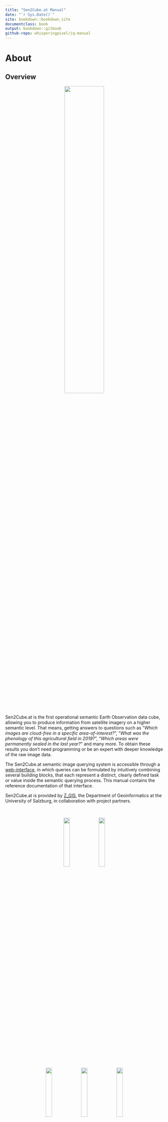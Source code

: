 ```yaml
---
title: "Sen2Cube.at Manual"
date: "`r Sys.Date()`"
site: bookdown::bookdown_site
documentclass: book
output: bookdown::gitbook
github-repo: whisperingpixel/iq-manual
---
```


# About

## Overview
<center>
![](img/logo_b.png){width=50%}
</center>

&nbsp;

Sen2Cube.at is the first operational semantic Earth Observation data cube, allowing you to produce information from satellite imagery on a higher semantic level. That means, getting answers to questions such as "*Which images are cloud-free in a specific area-of-interest?*", "*What was the phenology of this agricultural field in 2019?*", "*Which areas were permanently sealed in the last year?*" and many more. To obtain these results you don't need programming or be an expert with deeper knowledge of the raw image data.

The Sen2Cube.at semantic image querying system is accessible through a [web-interface](https://demo.sen2cube.at/app), in which queries can be formulated by intuitively combining several building blocks, that each represent a distinct, clearly defined task or value inside the semantic querying process. This manual contains the reference documentation of that interface.

Sen2Cube.at is provided by [Z_GIS](https://www.zgis.at/), the Department of Geoinformatics at the University of Salzburg, in collaboration with project partners.

&nbsp;

<center>
[![](img/unisbg.png){width=20%}](https://www.uni-salzburg.at/) &nbsp; [![](img/zgis.png){width=20%}](https://www.zgis.at/)

[![](img/ama.png){width=20%}](https://www.ama.at/) &nbsp; [![](img/spase.png){width=20%}](https://www.spatial-services.com/) &nbsp; [![](img/zamg.png){width=20%}](https://www.zamg.ac.at/)
</center>

&nbsp;

The product is developed with support by the Austrian Research Promotion Agency (FFG) under the Austrian Space Application Programme (ASAP 14) within the project Sen2Cube.at (project no.: 866016).

&nbsp;

<center>
[![](img/ffg.png){width=20%}](https://www.ffg.at/)
</center>

## Use cases

Sen2Cube.at is designed as a general-purpose Earth observation expert system to support and facilitate a great variety of use-cases. The ones listed here are selected as introduction.

### Semantic content-based image retrieval

A common task is to use the Sen2Cube.at system for a content-based search of suitable images, e.g., images which are cloud-free in a certain area.

For example, consider you are interested in the phenology and cloud-free observations of this agricultural field. While the acquisition in general was quite cloudy on 21st of October 2018, the observations of this particular field are perfectly valid and useful

<center>
![Why we need SCBIR](img/scbir-example-1.png){width=100%}

</center>

However, if you search for images using image-wide cloud statistics in common image databases, this image will never be returned. In contrast, the Sen2Cube.at system allows to specify an area-of-interest and a cloud filter that will be evaluated only for this area. Subsequently, you receive better information about which images can be used or not.

<center>
![SCBIR in Sen2Cube.at](img/scbir-example-2.png){width=100%}

</center>

```block
Why don't you try it out on your own? After reading the "Getting started" chapter, come back here and use the "SCBIR - Cloud" model, [this area of interest](https://demo.sen2cube.at/ows/000/?service=WFS&version=1.1.0&request=GetFeature&outputFormat=application/json&srsname=EPSG:4326&typename=inspire_feldstuecke_2019&Filter=%3CFilter%3E%3CPropertyIsEqualTo%3E%3CPropertyName%3EFS_KENNUNG%3C/PropertyName%3E%3CLiteral%3E79707084%3C/Literal%3E%3C/PropertyIsEqualTo%3E%3C/Filter%3E)
and October 2018 as time interval.
```

### Cloud-free composite

In most applications for Earth observation of land, clouds are considered as noise. One approach that is feasible in many situations is to create a cloud-free composite, i.e., an artificial image where cloud-free pixels are selected and stitched together using some rules. Since a basic interpretation of the observations are already available in Sen2Cube.at, a cloud-free composite based on pre-selecting valid observations is possible. This example is an artificial image of Vienna cloud-free during Summer 2018:


<center>
![Cloud-free Vienna](img/cloud-free-composite-1.png){width=100%}

</center>

```block
You may notice that the extent is cropped to the borders of Vienna: You don't have to digitize your area-of-interest manually. Every valid GeoJSON can be input, even if it is located online. Here, the borders are directly downloaded as [OGC Web Feature Service](https://data.wien.gv.at/daten/geo?service=WFS&request=GetFeature&version=1.1.0&typeName=ogdwien:LANDESGRENZEOGD&srsName=EPSG:4326&outputFormat=json) from the [Open Data Portal of Vienna](https://www.data.gv.at/katalog/dataset/86c29af5-c52c-423d-8764-82c1bb037936).
```

The Stubaital during Spring reveals that there is still snow on the higher elevated areas.

<center>
![Cloud-free Stubaital](img/cloud-free-composite-2.png){width=100%}

</center>

A cloud-free composite of observations from Spring is not useful for your application? No problem - chose any other time interval. You don't need to rely on pre-manufactured cloud-free composites. In Sen2Cube.at, you can configure these parameters and produce ad-hoc cloud-free composites from an area of interest and a time interval you are interested in.

```block
The result of every inference is available as OGC Web Map Service - you can simply add them in your GIS.
<center>
![Cloud-free Stubaital in a GIS](img/cloud-free-composite-3.png){width=100%}
</center>
```


### Time series

The continuous observation with acquisition frequencies of a few days allow to extract relevant patterns based on (long) time series of a selected variable. For example, by using the appearance of "greenness" of the observatons as variable, it is possible to trace back the land use change of this area where an industrial/commercial building was constructed on a meadow.

<center>
![Construction of a building](img/time-series-example-1.png){width=100%}

</center>

You can see how in the first year of operational Sentinel-2 image acquisition the temporal pattern indicates the yearly cycle of vegetation on northern hemisphere, while after the construction and opening of the building in May 2018 the temporal pattern changed completely. The remaining variations are due to noise and perhaps smaller patches of grass in between of the buildings.


Using the same greenness variable applied to agricultural fields may reveal changes in crop types or agricultural use. In this example, the use of one agricultural field changed between 2018 and 2019. While you can identify two main peaks in the years until (and including) 2018, there is only one peak in 2019 and 2020.

<center>
![Agriculture](img/time-series-example-2.png){width=100%}

</center>

<!--
### Area-based statistics

In cases when defined geographic regions area already available you may want to augment their attribute table with aggregated Earth-observation-based information. For example: What's Viennas 'greenest' district?

-->

### Spatially disaggregated information

Some borders that are defined in (vector) databases of geographical objects indicate only one or an aggregated state. One example are water bodies. While they are represented as stable with a clearly defined border, they undergo many changes over time. Spatially disaggregated information from Earth observation data allows to investigate these with unprecedented spatio-temporal detail. Earth observations of one year covering parts of the Lake of Constance allows to investigate the dynamics of the Rhine River and the Bregenzerach reveal more details than the simple polygon in the geographical database

<center>
![Lake of Constance](img/spatial-information-3.png){width=100%}

</center>

<center>
![Salzburg lakes](img/spatial-information-4.png){width=100%}

</center>

Another use case of spatially disaggregated information is to detect missing geographical objects in databases. For example, the dam "Donaukraftwerk Melk" is not yet present in the geographical database

<center>
![Dam is missing in geographical database](img/spatial-information-1.png){width=100%}

</center>

However, it is already clearly visible in the Earth-observation-based information.

<center>
![Dam is missing in geographical database](img/spatial-information-2.png){width=100%}

</center>
